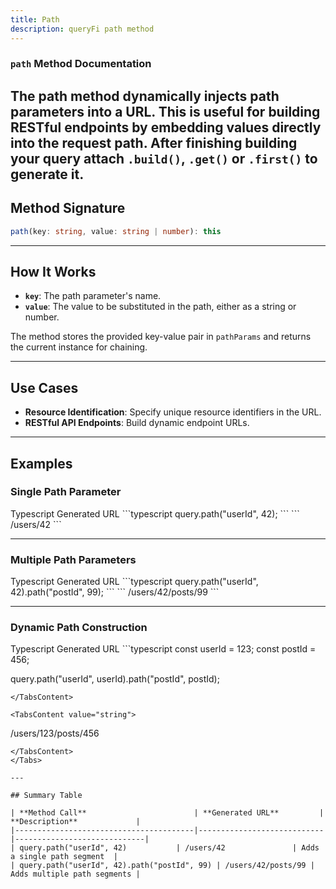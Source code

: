 ```yaml
---
title: Path
description: queryFi path method
---
```


### `path` Method Documentation

The path method dynamically injects path parameters into a URL. This is useful for building RESTful endpoints by embedding values directly into the request path.
<Note type="note" title="Note">
  **After finishing building your query attach `.build()`, `.get()` or `.first()` to generate it.**
</Note>
---

## Method Signature  

```typescript
path(key: string, value: string | number): this
```

---

## How It Works  

- **`key`**: The path parameter's name.  
- **`value`**: The value to be substituted in the path, either as a string or number.  

The method stores the provided key-value pair in `pathParams` and returns the current instance for chaining.

---

## Use Cases  

- **Resource Identification**: Specify unique resource identifiers in the URL.  
- **RESTful API Endpoints**: Build dynamic endpoint URLs.  

---

## Examples  

### Single Path Parameter  

<Tabs defaultValue="ts" className="pt-5 pb-1">
  <TabsList>
    <TabsTrigger value="ts">Typescript</TabsTrigger>
    <TabsTrigger value="string">Generated URL</TabsTrigger>
  </TabsList>

  <TabsContent value="ts">
  ```typescript
  query.path("userId", 42);
  ```
  </TabsContent>

  <TabsContent value="string">
  ```
  /users/42
  ```
  </TabsContent>
</Tabs>

---

### Multiple Path Parameters  

<Tabs defaultValue="ts" className="pt-5 pb-1">
  <TabsList>
    <TabsTrigger value="ts">Typescript</TabsTrigger>
    <TabsTrigger value="string">Generated URL</TabsTrigger>
  </TabsList>

  <TabsContent value="ts">
  ```typescript
  query.path("userId", 42).path("postId", 99);
  ```
  </TabsContent>

  <TabsContent value="string">
  ```
  /users/42/posts/99
  ```
  </TabsContent>
</Tabs>

---

### Dynamic Path Construction  

<Tabs defaultValue="ts" className="pt-5 pb-1">
  <TabsList>
    <TabsTrigger value="ts">Typescript</TabsTrigger>
    <TabsTrigger value="string">Generated URL</TabsTrigger>
  </TabsList>

  <TabsContent value="ts">
  ```typescript
  const userId = 123;
  const postId = 456;

  query.path("userId", userId).path("postId", postId);
  ```
  </TabsContent>

  <TabsContent value="string">
  ```
  /users/123/posts/456
  ```
  </TabsContent>
</Tabs>

---

## Summary Table  

| **Method Call**                        | **Generated URL**         | **Description**             |
|----------------------------------------|----------------------------|-----------------------------|
| query.path("userId", 42)           | /users/42               | Adds a single path segment  |
| query.path("userId", 42).path("postId", 99) | /users/42/posts/99 | Adds multiple path segments |

